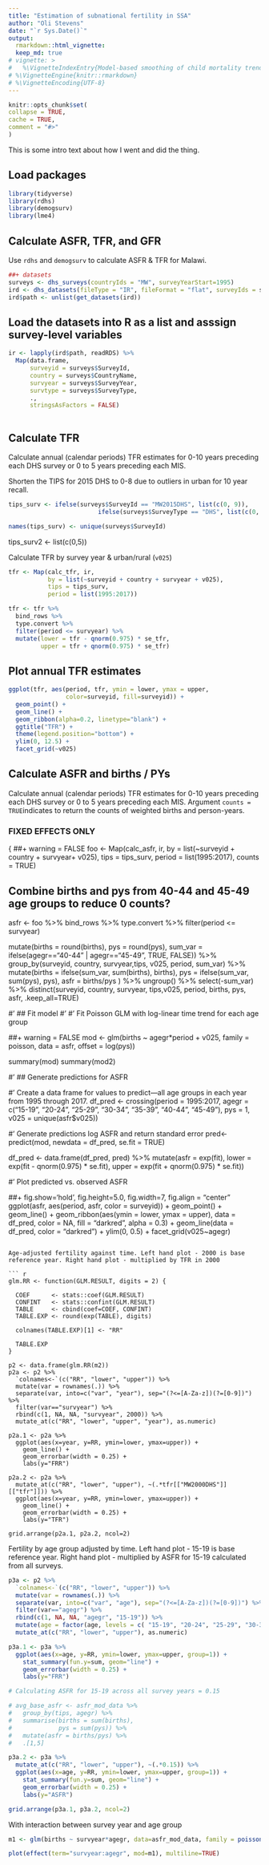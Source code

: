 ```yaml
---
title: "Estimation of subnational fertility in SSA"
author: "Oli Stevens"
date: "`r Sys.Date()`"
output: 
  rmarkdown::html_vignette:
  keep_md: true
# vignette: >
#   %\VignetteIndexEntry{Model-based smoothing of child mortality trends}
# %\VignetteEngine{knitr::rmarkdown}
# %\VignetteEncoding{UTF-8}
---
```

  
  ```r
knitr::opts_chunk$set(
  collapse = TRUE,
  cache = TRUE,
  comment = "#>"
)
```
This is some intro text about how I went and did the thing.

## Load packages

```r
library(tidyverse)
library(rdhs)
library(demogsurv)
library(lme4)
```


## Calculate ASFR, TFR, and GFR

Use `rdhs` and `demogsurv` to calculate ASFR & TFR for Malawi.

```r

##+ datasets
surveys <- dhs_surveys(countryIds = "MW", surveyYearStart=1995)
ird <- dhs_datasets(fileType = "IR", fileFormat = "flat", surveyIds = surveys$SurveyId)
ird$path <- unlist(get_datasets(ird))
```

## Load the datasets into R as a list and asssign survey-level variables

```r
ir <- lapply(ird$path, readRDS) %>%
  Map(data.frame,
      surveyid = surveys$SurveyId,
      country = surveys$CountryName,
      survyear = surveys$SurveyYear,
      survtype = surveys$SurveyType,
      .,
      stringsAsFactors = FALSE)
      
```
## Calculate TFR 

Calculate annual (calendar periods) TFR estimates for 0-10 years preceding each DHS survey or 0 to 5 years preceding each MIS.

Shorten the TIPS for 2015 DHS to 0-8 due to outliers in urban for 10 year recall.

```r
tips_surv <- ifelse(surveys$SurveyId == "MW2015DHS", list(c(0, 9)), 
                         ifelse(surveys$SurveyType == "DHS", list(c(0, 10)), list(c(0, 5))))

names(tips_surv) <- unique(surveys$SurveyId)
```

tips_surv2 <- list(c(0,5))

Calculate TFR by survey year & urban/rural (`v025`)

```r
tfr <- Map(calc_tfr, ir,
           by = list(~surveyid + country + survyear + v025),
           tips = tips_surv,
           period = list(1995:2017))

tfr <- tfr %>%
  bind_rows %>%
  type.convert %>% 
  filter(period <= survyear) %>%
  mutate(lower = tfr - qnorm(0.975) * se_tfr,
         upper = tfr + qnorm(0.975) * se_tfr)
```

## Plot annual TFR estimates

```r
ggplot(tfr, aes(period, tfr, ymin = lower, ymax = upper,
                color=surveyid, fill=surveyid)) +
  geom_point() +
  geom_line() +
  geom_ribbon(alpha=0.2, linetype="blank") +
  ggtitle("TFR") +
  theme(legend.position="bottom") +
  ylim(0, 12.5) +
  facet_grid(~v025)
```

## Calculate ASFR and births / PYs

Calculate annual (calendar periods) TFR estimates for 0-10 years preceding each DHS survey or 0 to 5 years preceding each MIS. Argument `counts = TRUE`indicates to return the counts of weighted births and person-years.

### FIXED EFFECTS ONLY
{
##+ warning = FALSE
foo <- Map(calc_asfr, ir,
            by = list(~surveyid + country + survyear+ v025),
            tips = tips_surv,
            period = list(1995:2017),
            counts = TRUE)

## Combine births and pys from 40-44 and 45-49 age groups to reduce 0 counts?
asfr <- foo %>%
  bind_rows %>%
  type.convert %>%
  filter(period <= survyear)

  mutate(births = round(births),
         pys = round(pys),
         sum_var = ifelse(agegr=="40-44" | agegr=="45-49", TRUE, FALSE)) %>%
  group_by(surveyid, country,  survyear,tips,  v025, period, sum_var) %>%
  mutate(births = ifelse(sum_var, sum(births), births), 
         pys = ifelse(sum_var, sum(pys), pys),
         asfr = births/pys
  ) %>%
  ungroup() %>%
  select(-sum_var) %>%
  distinct(surveyid, country, survyear, tips,v025, period, births, pys, asfr, .keep_all=TRUE)

#' ## Fit model
#'
#' Fit Poisson GLM with log-linear time trend for each age group

##+ warning = FALSE
mod <- glm(births ~ agegr*period + v025, family = poisson, data = asfr, offset = log(pys))

summary(mod)
summary(mod2)


#' ## Generate predictions for ASFR

#' Create a data frame for values to predict---all age groups in each year from 1995 through 2017.
df_pred <- crossing(period = 1995:2017,
                    agegr = c("15-19", "20-24", "25-29", "30-34", "35-39", "40-44", "45-49"),
                    pys = 1,
                    v025 = unique(asfr$v025))

#' Generate predictions log ASFR and return standard error
pred<- predict(mod, newdata = df_pred, se.fit = TRUE)


df_pred <- data.frame(df_pred, pred) %>%
  mutate(asfr = exp(fit),
         lower = exp(fit - qnorm(0.975) * se.fit),
         upper = exp(fit + qnorm(0.975) * se.fit))


#' Plot predicted vs. observed ASFR

##+ fig.show='hold', fig.height=5.0, fig.width=7, fig.align = "center"
ggplot(asfr, aes(period, asfr, color = surveyid)) +
  geom_point() +
  geom_line() +
  geom_ribbon(aes(ymin = lower, ymax = upper), data = df_pred, color = NA, fill = "darkred", alpha = 0.3) +
  geom_line(data = df_pred, color = "darkred") +
  ylim(0, 0.5) +
  facet_grid(v025~agegr)
```

Age-adjusted fertility against time. Left hand plot - 2000 is base reference year. Right hand plot - multiplied by TFR in 2000

``` r

glm.RR <- function(GLM.RESULT, digits = 2) {

  COEF      <- stats::coef(GLM.RESULT)
  CONFINT   <- stats::confint(GLM.RESULT)
  TABLE     <- cbind(coef=COEF, CONFINT)
  TABLE.EXP <- round(exp(TABLE), digits)
  
  colnames(TABLE.EXP)[1] <- "RR"
  
  TABLE.EXP
}

p2 <- data.frame(glm.RR(m2)) 
p2a <- p2 %>%
  `colnames<-`(c("RR", "lower", "upper")) %>%
  mutate(var = rownames(.)) %>%
  separate(var, into=c("var", "year"), sep="(?<=[A-Za-z])(?=[0-9])") %>%
  filter(var=="survyear") %>%
  rbind(c(1, NA, NA, "survyear", 2000)) %>%
  mutate_at(c("RR", "lower", "upper", "year"), as.numeric)

p2a.1 <- p2a %>%
  ggplot(aes(x=year, y=RR, ymin=lower, ymax=upper)) +
    geom_line() +
    geom_errorbar(width = 0.25) +
    labs(y="FRR")

p2a.2 <- p2a %>%
  mutate_at(c("RR", "lower", "upper"), ~(.*tfr[["MW2000DHS"]][["tfr"]])) %>%
  ggplot(aes(x=year, y=RR, ymin=lower, ymax=upper)) +
    geom_line() +
    geom_errorbar(width = 0.25) +
    labs(y="TFR")

grid.arrange(p2a.1, p2a.2, ncol=2)

```

Fertility by age group adjusted by time. Left hand plot - 15-19 is base reference year. Right hand plot - multiplied by ASFR for 15-19 calculated from all surveys.

```r

p3a <- p2 %>%
  `colnames<-`(c("RR", "lower", "upper")) %>%
  mutate(var = rownames(.)) %>%
  separate(var, into=c("var", "age"), sep="(?<=[A-Za-z])(?=[0-9])") %>%
  filter(var=="agegr") %>%
  rbind(c(1, NA, NA, "agegr", "15-19")) %>%
  mutate(age = factor(age, levels = c( "15-19", "20-24", "25-29", "30-34", "35-39", "40-44", "45-49"))) %>%
  mutate_at(c("RR", "lower", "upper"), as.numeric)

p3a.1 <- p3a %>%
  ggplot(aes(x=age, y=RR, ymin=lower, ymax=upper, group=1)) +
    stat_summary(fun.y=sum, geom="line") +
    geom_errorbar(width = 0.25) +
    labs(y="FRR")

# Calculating ASFR for 15-19 across all survey years = 0.15

# avg_base_asfr <- asfr_mod_data %>%
#   group_by(tips, agegr) %>%
#   summarise(births = sum(births),
#             pys = sum(pys)) %>%
#   mutate(asfr = births/pys) %>%
#   .[1,5]

p3a.2 <- p3a %>%
  mutate_at(c("RR", "lower", "upper"), ~(.*0.15)) %>%
  ggplot(aes(x=age, y=RR, ymin=lower, ymax=upper, group=1)) +
    stat_summary(fun.y=sum, geom="line") +
    geom_errorbar(width = 0.25) +
    labs(y="ASFR")

grid.arrange(p3a.1, p3a.2, ncol=2)
```

With interaction between survey year and age group

``` r

m1 <- glm(births ~ survyear*agegr, data=asfr_mod_data, family = poisson(), offset=log(pys))

```
```r

plot(effect(term="survyear:agegr", mod=m1), multiline=TRUE)

```